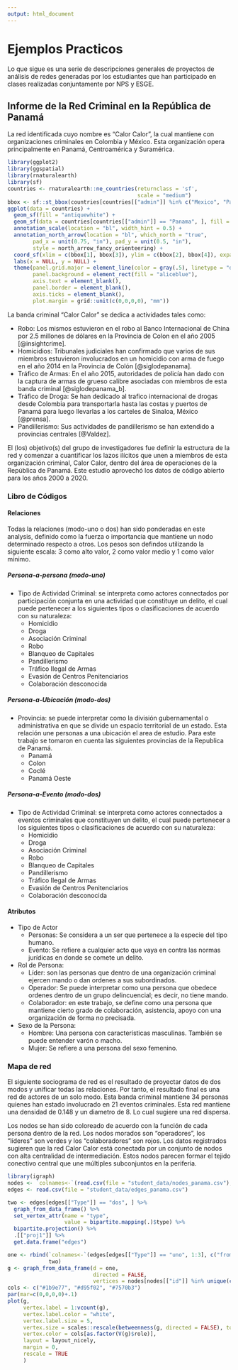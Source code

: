 ```yaml
---
output: html_document
---
```


# Ejemplos Practicos

Lo que sigue es una serie de descripciones generales de proyectos de análisis de redes generadas por los estudiantes que han participado en clases realizadas conjuntamente por NPS y ESGE.

:::{.showbox}
## Informe de la Red Criminal en la República de Panamá {-}

:::{.row}
:::{.lcolumn-30}
La red identificada cuyo nombre es “Calor Calor”, la cual mantiene con organizaciones criminales en Colombia y México. Esta organización opera principalmente en Panamá, Centroamérica y Suramérica. 
:::

:::{.rcolumn-70}
```r
library(ggplot2)
library(ggspatial)
library(rnaturalearth)
library(sf)
countries <- rnaturalearth::ne_countries(returnclass = 'sf',
                                         scale = "medium")
bbox <- sf::st_bbox(countries[countries[["admin"]] %in% c("Mexico", "Panama", "Colombia"), ])
ggplot(data = countries) +
  geom_sf(fill = "antiquewhite") +
  geom_sf(data = countries[countries[["admin"]] == "Panama", ], fill = "tomato") +
  annotation_scale(location = "bl", width_hint = 0.5) +
  annotation_north_arrow(location = "bl", which_north = "true", 
        pad_x = unit(0.75, "in"), pad_y = unit(0.5, "in"),
        style = north_arrow_fancy_orienteering) +
  coord_sf(xlim = c(bbox[1], bbox[3]), ylim = c(bbox[2], bbox[4]), expand = FALSE) +
  labs(x = NULL, y = NULL) +
  theme(panel.grid.major = element_line(color = gray(.5), linetype = "dashed", size = 0.5),
        panel.background = element_rect(fill = "aliceblue"),
        axis.text = element_blank(),
        panel.border = element_blank(),
        axis.ticks = element_blank(),
        plot.margin = grid::unit(c(0,0,0,0), "mm"))
```
:::
:::

La banda criminal “Calor Calor” se dedica a actividades tales como:

  - Robo: Los mismos estuvieron en el robo al Banco Internacional de China por 2.5 millones de dólares en la Provincia de Colon en el año 2005 [@insightcrime]. 
  - Homicidios: Tribunales judiciales han confirmado que varios de sus miembros estuvieron involucrados en un homicidio con arma de fuego en el año 2014 en la Provincia de Colón [@siglodepanama].
  - Tráfico de Armas: En el año 2015, autoridades de policía han dado con la captura de armas de grueso calibre asociadas con miembros de esta banda criminal [@siglodepanama_b].
  - Tráfico de Droga: Se han dedicado al trafico internacional de drogas desde Colombia para transportarla hasta las costas y puertos de Panamá para luego llevarlas a los carteles de Sinaloa, México [@prensa].
  - Pandillerismo: Sus actividades de pandillerismo se han extendido a provincias centrales [@Valdez].

El (los) objetivo(s) del grupo de investigadores fue definir la estructura de la red y comenzar a cuantificar los lazos ilícitos que unen a miembros de esta organización criminal, Calor Calor, dentro del área de operaciones de la República de Panamá. Este estudio aprovechó los datos de código abierto para los años 2000 a 2020.  

### Libro de Códigos

#### Relaciones

Todas la relaciones (modo-uno o dos) han sido ponderadas en este analysis, definido como la fuerza o importancia que mantiene un nodo determinado respecto a otros. Los pesos son defindos utilizando la siguiente escala: 3 como alto valor, 2 como valor medio y 1 como valor mínimo. 

##### Persona-a-persona (modo-uno)

  - Tipo de Actividad Criminal: se interpreta como actores connectados por participación conjunta en una actividad que constituye un delito, el cual puede pertenecer a los siguientes tipos o clasificaciones de acuerdo con su naturaleza: 
    - Homicidio
    - Droga
    - Asociación Criminal
    - Robo
    - Blanqueo de Capitales
    - Pandillerismo
    - Tráfico Ilegal de Armas
    - Evasión de Centros Penitenciarios
    - Colaboración desconocida

##### Persona-a-Ubicación (modo-dos)

  - Provincia: se puede interpretar como la división gubernamental o administrativa en que se divide un espacio territorial de un estado. Esta relación une personas a una ubicación el area de estudio. Para este trabajo se tomaron en cuenta las siguientes provincias de la Republica de Panamá.
    - Panamá
    - Colon
    - Coclé
    - Panamá Oeste

##### Persona-a-Evento (modo-dos)

  - Tipo de Actividad Criminal: se interpreta como actores connectados a eventos criminales que constituyen un delito, el cual puede pertenecer a los siguientes tipos o clasificaciones de acuerdo con su naturaleza:
    - Homicidio
    - Droga
    - Asociación Criminal
    - Robo
    - Blanqueo de Capitales
    - Pandillerismo
    - Tráfico Ilegal de Armas
    - Evasión de Centros Penitenciarios
    - Colaboración desconocida
    
#### Atributos

  -	Tipo de Actor
    - Personas: Se considera a un ser que pertenece a la especie del tipo humano. 
    - Evento: Se refiere a cualquier acto que vaya en contra las normas jurídicas en donde se comete un delito. 
  
  - Rol de Persona:
    - Líder: son las personas que dentro de una organización criminal ejercen mando o dan ordenes a sus subordinados. 
    - Operador: Se puede interpretar como una persona que obedece ordenes dentro de un grupo delincuencial; es decir, no tiene mando. 
    - Colaborador: en este trabajo, se define como una persona que mantiene cierto grado de colaboración, asistencia, apoyo con una organización de forma no precisada.

  - Sexo de la Persona:
    - Hombre: Una persona con características masculinas. También se puede entender varón o macho. 
    - Mujer: Se refiere a una persona del sexo femenino. 

### Mapa de red

El siguiente sociograma de red es el resultado de proyectar datos de dos modos y unificar todas las relaciones. Por tanto, el resultado final es una red de actores de un solo modo. Esta banda criminal mantiene 34 personas quienes han estado involucrado en 21 eventos criminales. Esta red mantiene una densidad de 0.148 y un diametro de 8. Lo cual sugiere una red dispersa.

Los nodos se han sido coloreado de acuerdo con la función de cada persona dentro de la red. Los nodos morados son "operadores", los "líderes" son verdes y los "colaboradores" son rojos. Los datos registrados sugieren que la red Calor Calor está conectada por un conjunto de nodos con alta centralidad de intermediación. Estos nodos parecen formar el tejido conectivo central que une múltiples subconjuntos en la periferia.

```r
library(igraph)
nodes <- `colnames<-`(read.csv(file = "student_data/nodes_panama.csv"), c("id", "type", "sex", "role"))
edges <- read.csv(file = "student_data/edges_panama.csv")

two <- edges[edges[["Type"]] == "dos", ] %>%
  graph_from_data_frame() %>%
  set_vertex_attr(name = "type",
                  value = bipartite.mapping(.)$type) %>%
  bipartite.projection() %>%
  .[["proj1"]] %>%
  get.data.frame("edges")

one <- rbind(`colnames<-`(edges[edges[["Type"]] == "uno", 1:3], c("from", "to", "weight")),
             two)
g <- graph_from_data_frame(d = one, 
                           directed = FALSE,
                           vertices = nodes[nodes[["id"]] %in% unique(c(one[["from"]], one[["to"]])), ])
cols <- c("#1b9e77", "#d95f02", "#7570b3")
par(mar=c(0,0,0,0)+.1)
plot(g, 
     vertex.label = 1:vcount(g),
     vertex.label.color = "white",
     vertex.label.size = 5,
     vertex.size = scales::rescale(betweenness(g, directed = FALSE), to = c(12, 25)),
     vertex.color = cols[as.factor(V(g)$role)], 
     layout = layout_nicely,
     margin = 0,
     rescale = TRUE
     )
```
:::




